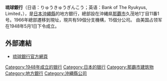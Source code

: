 {{expand Japanese|time=2019-02-19}}
'''琉球銀行'''（日语：りゅうきゅうぎんこう；英语：Bank of The Ryukyus, Limited，{{tyo|8399}}），是[[日本|日本]][[沖繩縣|沖繩縣]]的地方銀行，總部設在沖縄県[[那覇市|那覇市]]久茂地1丁目11番1号。1966年總部遷移到現址，現共有59個分支機構，15個分公司。
由美国占领军在1948年5月1日下令成立。

== 外部連結 ==
*[http://www.ryugin.co.jp/ 琉球銀行官方網頁] {{Wayback|url=http://www.ryugin.co.jp/ |date=20210222103734 }}

{{地方银行}}
{{Authority control}}
[[Category:1948年成立的银行|Category:1948年成立的银行]]
[[Category:日本的银行|Category:日本的银行]]
[[Category:那霸市建筑物|Category:那霸市建筑物]]
[[Category:地方銀行|Category:地方銀行]]
[[Category:沖繩縣公司|Category:沖繩縣公司]]